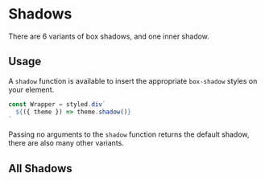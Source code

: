 
<Meta title="Foundations/Shadows" />

# Shadows

There are 6 variants of box shadows, and one inner shadow.

## Usage

A `shadow` function is available to insert the appropriate `box-shadow` styles on your element.

```typescript
const Wrapper = styled.div`
  ${({ theme }) => theme.shadow()}
`
```

Passing no arguments to the `shadow` function returns the default shadow, there are also many other variants.

## All Shadows

<AllShadows />
